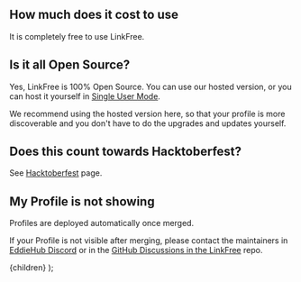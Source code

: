 
## How much does it cost to use

It is completely free to use LinkFree.

## Is it all Open Source?

Yes, LinkFree is 100% Open Source. You can use our hosted version, or you can host it yourself in [Single User Mode](docs/single-user-mode).

We recommend using the hosted version here, so that your profile is more discoverable and you don't have to do the upgrades and updates yourself.

## Does this count towards Hacktoberfest?

See [Hacktoberfest](docs/hacktoberfest) page.

## My Profile is not showing

Profiles are deployed automatically once merged.

If your Profile is not visible after merging, please contact the maintainers in [EddieHub Discord](https://discord.eddiehub.org) or in the [GitHub Discussions in the LinkFree](http://github.com/EddieHubCommunity/LinkFree/discussions) repo.

  <DocsLayout title="LinkFree FAQ documentation">{children}</DocsLayout>
);
